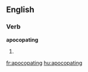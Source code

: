 
==English==

===Verb===
'''apocopating'''

# {{present participle of|[[apocopate]]}}

[[fr:apocopating]]
[[hu:apocopating]]